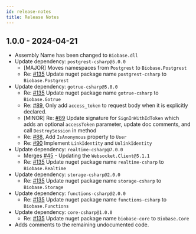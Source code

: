 ```yaml
---
id: release-notes
title: Release Notes
---
```


## 1.0.0 - 2024-04-21

- Assembly Name has been changed to `Biobase.dll`
- Update dependency: `postgrest-csharp@5.0.0`
  - [MAJOR] Moves namespaces from `Postgrest` to `Biobase.Postgrest`
  - Re: [#135](https://github.com/biobase-ai-community/biobase-csharp/issues/135) Update nuget package
    name `postgrest-csharp` to `Biobase.Postgrest`
- Update dependency: `gotrue-csharp@5.0.0`
  - Re: [#135](biobase-community/biobase-csharp#135) Update nuget package name `gotrue-csharp` to `Biobase.Gotrue`
  - Re: [#89](https://github.com/biobase-ai-community/gotrue-csharp/issues/89), Only add `access_token` to request body
    when it is explicitly declared.
  - [MINOR] Re: [#89](https://github.com/biobase-ai-community/gotrue-csharp/issues/89) Update signature
    for `SignInWithIdToken` which adds an optional `accessToken` parameter, update doc comments, and
    call `DestroySession` in method
  - Re: [#88](https://github.com/biobase-ai-community/gotrue-csharp/issues/88), Add `IsAnonymous` property to `User`
  - Re: [#90](https://github.com/biobase-ai-community/gotrue-csharp/issues/90) Implement `LinkIdentity`
    and `UnlinkIdentity`
- Update dependency: `realtime-csharp@7.0.0`
  - Merges [#45](https://github.com/biobase-ai-community/realtime-csharp/pull/45) - Updating
    the `Websocket.Client@5.1.1`
  - Re: [#135](https://github.com/biobase-ai-community/biobase-csharp/issues/135) Update nuget package
    name `realtime-csharp` to `Biobase.Realtime`
- Update dependency: `storage-csharp@2.0.0`
  - Re: [#135](https://github.com/biobase-ai-community/biobase-csharp/issues/135) Update nuget package
    name `storage-csharp` to `Biobase.Storage`
- Update dependency: `functions-csharp@2.0.0`
  - Re: [#135](https://github.com/biobase-ai-community/biobase-csharp/issues/135) Update nuget package
    name `functions-csharp` to `Biobase.Functions`
- Update dependency: `core-csharp@1.0.0`
  - Re: [#135](https://github.com/biobase-ai-community/biobase-csharp/issues/135) Update nuget package
    name `biobase-core`
    to `Biobase.Core`
- Adds comments to the remaining undocumented code.
